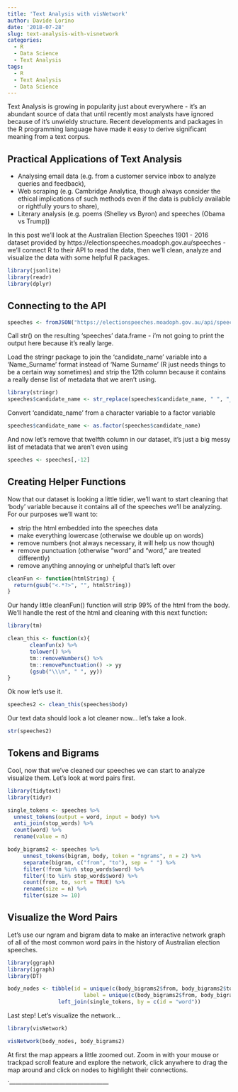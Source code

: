 ```yaml
---
title: 'Text Analysis with visNetwork'
author: Davide Lorino
date: '2018-07-28'
slug: text-analysis-with-visnetwork
categories:
  - R
  - Data Science
  - Text Analysis
tags:
  - R
  - Text Analysis
  - Data Science
---
```


Text Analysis is growing in popularity just about everywhere - it's an abundant source of data that until recently most analysts have ignored because of it's unwieldy structure. Recent developments and packages in the R programming language have made it easy to derive significant meaning from a text corpus. 

## Practical Applications of Text Analysis

  - Analysing email data (e.g. from a customer service inbox to analyze       queries and feedback), 
  - Web scraping (e.g. Cambridge Analytica, though always consider the        ethical implications of such methods even if the data is publicly         available or rightfully yours to share), 
  - Literary analysis (e.g. poems (Shelley vs Byron) and speeches (Obama      vs Trump))
  
In this post we'll look at the Australian Election Speeches 1901 - 2016 dataset provided by https://electionspeeches.moadoph.gov.au/speeches - we'll connect R to their API to read the data, then we'll clean, analyze and visualize the data with some helpful R packages.

```r
library(jsonlite)
library(readr)
library(dplyr)
```
  
## Connecting to the API

```r
speeches <- fromJSON("https://electionspeeches.moadoph.gov.au/api/speeches.json")
```

Call str() on the resulting 'speeches' data.frame - i'm not going to print the output here because it's really large.

Load the stringr package to join the 'candidate_name' variable into a 'Name_Surname' format instead of 'Name Surname' (R just needs things to be a certain way sometimes) and strip the 12th column because it contains a really dense list of metadata that we aren't using. 

```r
library(stringr)
speeches$candidate_name <- str_replace(speeches$candidate_name, " ", "_")
```

Convert 'candidate_name' from a character variable to a factor variable

```r
speeches$candidate_name <- as.factor(speeches$candidate_name)
```

And now let's remove that twelfth column in our dataset, it's just a big messy list of metadata that we aren't even using

```r
speeches <- speeches[,-12]
```

## Creating Helper Functions

Now that our dataset is looking a little tidier, we'll want to start cleaning that 'body' variable because it contains all of the speeches we'll be analyzing. For our purposes we'll want to:

  - strip the html embedded into the speeches data
  - make everything lowercase (otherwise we double up on words)
  - remove numbers (not always necessary, it will help us now though)
  - remove punctuation (otherwise "word" and "word," are treated differently)
  - remove anything annoying or unhelpful that's left over
  
```r

cleanFun <- function(htmlString) {
  return(gsub("<.*?>", "", htmlString))
}
```

Our handy little cleanFun() function will strip 99% of the html from the body. We'll handle the rest of the html and cleaning with this next function:

```r
library(tm)

clean_this <- function(x){
       cleanFun(x) %>%
       tolower() %>%
       tm::removeNumbers() %>% 
       tm::removePunctuation() -> yy 
       (gsub("\\\n", " ", yy))
}
```

Ok now let's use it.

```r
speeches2 <- clean_this(speeches$body)
```

Our text data should look a lot cleaner now... let's take a look.

```r
str(speeches2)
```

## Tokens and Bigrams

Cool, now that we've cleaned our speeches we can start to analyze visualize them. Let's look at word pairs first.

```r
library(tidytext)
library(tidyr)

single_tokens <- speeches %>%
  unnest_tokens(output = word, input = body) %>%
  anti_join(stop_words) %>%
  count(word) %>%
  rename(value = n)

body_bigrams2 <- speeches %>%
     unnest_tokens(bigram, body, token = "ngrams", n = 2) %>%
     separate(bigram, c("from", "to"), sep = " ") %>%
     filter(!from %in% stop_words$word) %>%
     filter(!to %in% stop_words$word) %>%
     count(from, to, sort = TRUE) %>%
     rename(size = n) %>%
     filter(size >= 10)
```

## Visualize the Word Pairs

Let's use our ngram and bigram data to make an interactive network graph of all of the most common word pairs in the history of Australian election speeches. 

```r
library(ggraph)
library(igraph)
library(DT)

body_nodes <- tibble(id = unique(c(body_bigrams2$from, body_bigrams2$to)),
                        label = unique(c(body_bigrams2$from, body_bigrams2$to))) %>%
                left_join(single_tokens, by = c(id = "word"))
```

Last step! Let's visualize the network...

```r
library(visNetwork)

visNetwork(body_nodes, body_bigrams2)
```

At first the map appears a little zoomed out. Zoom in with your mouse or trackpad scroll feature and explore the network, click anywhere to drag the map around and click on nodes to highlight their connections.

`------------------------------------------------





